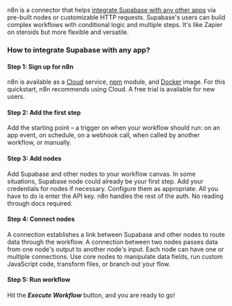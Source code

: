 n8n is a connector that helps [integrate Supabase with any other apps](https://n8n.io/integrations/supabase/?utm_source=partners&utm_medium=marketplace-listing&utm_campaign=supabase-may2023) via pre-built nodes or customizable HTTP requests. Supabase's users can build complex workflows with conditional logic and multiple steps. It's like Zapier on steroids but more flexible and versatile.

### **How to integrate Supabase with any app?**

#### **Step 1: Sign up for n8n**

n8n is available as a [Cloud](https://n8n.io/pricing/) service, [npm](https://docs.n8n.io/hosting/installation/npm/) module, and [Docker](https://docs.n8n.io/hosting/installation/docker/) image. For this quickstart, n8n recommends using Cloud. A free trial is available for new users.

#### **Step 2: Add the first step**

Add the starting point – a trigger on when your workflow should run: on an app event, on schedule, on a webhook call, when called by another workflow, or manually.

#### **Step 3: Add nodes**

Add Supabase and other nodes to your workflow canvas. In some situations, Supabase node could already be your first step. Add your credentials for nodes if necessary. Configure them as appropriate. All you have to do is enter the API key. n8n handles the rest of the auth. No reading through docs required.

#### **Step 4: Connect nodes**

A connection establishes a link between Supabase and other nodes to route data through the workflow. A connection between two nodes passes data from one node's output to another node's input. Each node can have one or multiple connections. Use core nodes to manipulate data fields, run custom JavaScript code, transform files, or branch out your flow.

#### **Step 5: Run workflow**

Hit the **_Execute Workflow_** button, and you are ready to go!
